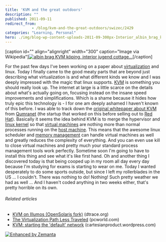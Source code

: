 ```yaml
---
title: 'KVM and the great outdoors'
description: ""
published: 2011-09-11
redirect_from: 
            - /blog/kvm-and-the-great-outdoors/swizec/2429
categories: "Learning, Personal"
hero: ./img/blog-wp-content-uploads-2011-09-300px-Interior_albin_brag_kvm_1.jpg
---
```

\[caption id=&quot;&quot; align=&quot;alignright&quot; width=&quot;300&quot; caption=&quot;Image via Wikipedia&quot;][![albin brag KVM köping, interior jugend cottage...](./img/blog-wp-content-uploads-2011-09-300px-Interior_albin_brag_kvm_1.jpg "albin brag KVM köping, interior jugend cottage...")](http://commons.wikipedia.org/wiki/File:Interior_albin_brag_kvm_1.jpg)\[/caption]

For the past few days I&#x27;ve been working on a paper about [virtualization](http://www.symantec.com/business/solutions/solutiondetail.jsp?solid=sol_business_cont&amp;solfid=sol_virtualization_management "hardware virtualization") and linux. Today I finally came to the good meaty parts that are beyond just describing what virtualization is and what different kinds we know and I was deeply impressed with the magic that linux supports. [KVM](http://www.linux-kvm.org/ "Kernel-based Virtual Machine") is something you should really look up. The internet at large is a little scarce on the details about what&#x27;s actually going on, focusing instead on the insane speed improvements and simplifications. Which is a shame because it hides how truly epic this technology is - I for one am deeply ashamed I haven&#x27;t known of this before. I was able to track down the [original whitepaper about KVM](http://www.linuxinsight.com/files/kvm_whitepaper.pdf) from [Qumranet](http://en.wikipedia.org/wiki/Qumranet "Qumranet") (the startup that worked on this before selling out to [Red Hat](http://www.redhat.com "Red Hat")). Basically it seems the idea behind KVM is to merge the hypervisor and [linux kernel](http://www.kernel.org/ "Linux kernel") so that [virtual machines](http://en.wikipedia.org/wiki/Virtual_machine "Virtual machine") are nothing more than normal processes running on the [host machine](http://en.wikipedia.org/wiki/Host_machine "Host machine"). This means that the awesome linux scheduler and [memory management](http://en.wikipedia.org/wiki/Memory_management "Memory management") can handle virtual machines as well and greatly reduces the complexity of everything. And you can even use kill to close virtual machines and pretty much your standard process management tools work perfectly. Sometime soon I&#x27;m going to have to install this thing and see what it&#x27;s like first hand. Oh and another thing I discovered today is that being cooped up in my room all day every day because I&#x27;m studying for exams is starting to wear on me. Today I wanted desperately to do some sports outside, but since I left my rollerblades in the US ... I couldn&#x27;t. There was nothing to do! Nothing! Such pretty weather we had as well ... And I haven&#x27;t coded anything in two weeks either, that&#x27;s pretty horrible on its own.

###### Related articles

- [KVM on Illumos (OpenSolaris fork)](http://dtrace.org/blogs/bmc/2011/08/15/kvm-on-illumos/) (dtrace.org)
- [The Virtualization Path Less Traveled](http://www.pcworld.com/article/239767/the_virtualization_path_less_traveled.html) (pcworld.com)
- [KVM: starting the &#x27;default&#x27; network](http://cartesianproduct.wordpress.com/2011/07/31/kvm-starting-the-default-network/) (cartesianproduct.wordpress.com)

[![Enhanced by Zemanta](http://img.zemanta.com/zemified_e.png?x-id=bf8e45f3-5056-442d-950c-99002ce08002)](http://www.zemanta.com/ "Enhanced by Zemanta")